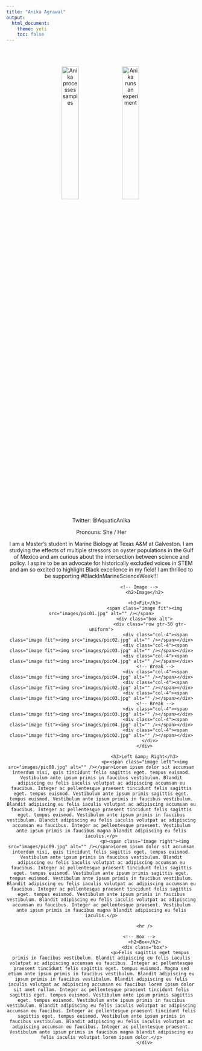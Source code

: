 ```yaml
---
title: "Anika Agrawal"
output: 
  html_document:
    theme: yeti
    toc: false
---
```


<center>

<br>
<br>

<img src="orgz_images/AAgrawal_lab.jpg" alt="Anika processes samples" style="float: center; width: 30%; margin-right: 1%; margin-bottom: 0.5em;">
<img src="orgz_images/AAgrawal_experiment.jpg" alt="Anika runs an experiment" style="float: center; width: 30%; margin-right: 1%; margin-bottom: 0.5em;">
<p style="clear: both;"> 

Twitter: @AquaticAnika

Pronouns: She / Her

I am a Master’s student in Marine Biology at Texas A&M at Galveston. I am studying the effects of multiple stressors on oyster populations in the Gulf of Mexico and am curious about the intersection between science and policy. I aspire to be an advocate for historically excluded voices in STEM and am so excited to highlight Black excellence in my field! I am thrilled to be supporting #BlackInMarineScienceWeek!!! 

								<!-- Image -->
									<h2>Image</h2>

									<h3>Fit</h3>
									<span class="image fit"><img src="images/pic01.jpg" alt="" /></span>
									<div class="box alt">
										<div class="row gtr-50 gtr-uniform">
											<div class="col-4"><span class="image fit"><img src="images/pic02.jpg" alt="" /></span></div>
											<div class="col-4"><span class="image fit"><img src="images/pic03.jpg" alt="" /></span></div>
											<div class="col-4"><span class="image fit"><img src="images/pic04.jpg" alt="" /></span></div>
											<!-- Break -->
											<div class="col-4"><span class="image fit"><img src="images/pic04.jpg" alt="" /></span></div>
											<div class="col-4"><span class="image fit"><img src="images/pic02.jpg" alt="" /></span></div>
											<div class="col-4"><span class="image fit"><img src="images/pic03.jpg" alt="" /></span></div>
											<!-- Break -->
											<div class="col-4"><span class="image fit"><img src="images/pic03.jpg" alt="" /></span></div>
											<div class="col-4"><span class="image fit"><img src="images/pic04.jpg" alt="" /></span></div>
											<div class="col-4"><span class="image fit"><img src="images/pic02.jpg" alt="" /></span></div>
										</div>
									</div>

									<h3>Left &amp; Right</h3>
									<p><span class="image left"><img src="images/pic08.jpg" alt="" /></span>Lorem ipsum dolor sit accumsan interdum nisi, quis tincidunt felis sagittis eget. tempus euismod. Vestibulum ante ipsum primis in faucibus vestibulum. Blandit adipiscing eu felis iaculis volutpat ac adipiscing accumsan eu faucibus. Integer ac pellentesque praesent tincidunt felis sagittis eget. tempus euismod. Vestibulum ante ipsum primis sagittis eget. tempus euismod. Vestibulum ante ipsum primis in faucibus vestibulum. Blandit adipiscing eu felis iaculis volutpat ac adipiscing accumsan eu faucibus. Integer ac pellentesque praesent tincidunt felis sagittis eget. tempus euismod. Vestibulum ante ipsum primis in faucibus vestibulum. Blandit adipiscing eu felis iaculis volutpat ac adipiscing accumsan eu faucibus. Integer ac pellentesque praesent. Vestibulum ante ipsum primis in faucibus magna blandit adipiscing eu felis iaculis.</p>
									<p><span class="image right"><img src="images/pic09.jpg" alt="" /></span>Lorem ipsum dolor sit accumsan interdum nisi, quis tincidunt felis sagittis eget. tempus euismod. Vestibulum ante ipsum primis in faucibus vestibulum. Blandit adipiscing eu felis iaculis volutpat ac adipiscing accumsan eu faucibus. Integer ac pellentesque praesent tincidunt felis sagittis eget. tempus euismod. Vestibulum ante ipsum primis sagittis eget. tempus euismod. Vestibulum ante ipsum primis in faucibus vestibulum. Blandit adipiscing eu felis iaculis volutpat ac adipiscing accumsan eu faucibus. Integer ac pellentesque praesent tincidunt felis sagittis eget. tempus euismod. Vestibulum ante ipsum primis in faucibus vestibulum. Blandit adipiscing eu felis iaculis volutpat ac adipiscing accumsan eu faucibus. Integer ac pellentesque praesent. Vestibulum ante ipsum primis in faucibus magna blandit adipiscing eu felis iaculis.</p>

									<hr />

								<!-- Box -->
									<h2>Box</h2>
									<div class="box">
										<p>Felis sagittis eget tempus primis in faucibus vestibulum. Blandit adipiscing eu felis iaculis volutpat ac adipiscing accumsan eu faucibus. Integer ac pellentesque praesent tincidunt felis sagittis eget. tempus euismod. Magna sed etiam ante ipsum primis in faucibus vestibulum. Blandit adipiscing eu ipsum primis in faucibus vestibulum. Blandit adipiscing eu felis iaculis volutpat ac adipiscing accumsan eu faucibus lorem ipsum dolor sit amet nullam. Integer ac pellentesque praesent tincidunt felis sagittis eget. tempus euismod. Vestibulum ante ipsum primis sagittis eget. tempus euismod. Vestibulum ante ipsum primis in faucibus vestibulum. Blandit adipiscing eu felis iaculis volutpat ac adipiscing accumsan eu faucibus. Integer ac pellentesque praesent tincidunt felis sagittis eget. tempus euismod. Vestibulum ante ipsum primis in faucibus vestibulum. Blandit adipiscing eu felis iaculis volutpat ac adipiscing accumsan eu faucibus. Integer ac pellentesque praesent. Vestibulum ante ipsum primis in faucibus magna blandit adipiscing eu felis iaculis volutpat lorem ipsum dolor.</p>
									</div>